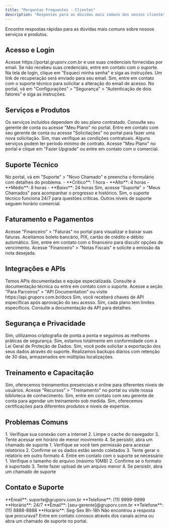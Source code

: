 ```yaml
---
title: "Perguntas Frequentes - Clientes"
description: "Respostas para as dúvidas mais comuns dos nossos clientes"
---
```


<Info>
Encontre respostas rápidas para as dúvidas mais comuns sobre nossos serviços e produtos.
</Info>

## Acesso e Login

<AccordionGroup>
<Accordion title="Como faço para acessar o portal do cliente?">
  Acesse https://portal.gruporv.com.br e use suas credenciais fornecidas por email. Se não recebeu suas credenciais, entre em contato com o suporte.
</Accordion>

<Accordion title="Esqueci minha senha. Como recuperar?">
  Na tela de login, clique em "Esqueci minha senha" e siga as instruções. Um link de recuperação será enviado para seu email.
</Accordion>

<Accordion title="Posso alterar meu email de acesso?">
  Sim, entre em contato com o suporte técnico para solicitar a alteração do email de acesso.
</Accordion>

<Accordion title="Como configurar autenticação de dois fatores?">
  No portal, vá em "Configurações" > "Segurança" > "Autenticação de dois fatores" e siga as instruções.
</Accordion>
</AccordionGroup>

## Serviços e Produtos

<AccordionGroup>
<Accordion title="Quais serviços estão incluídos no meu plano?">
  Os serviços incluídos dependem do seu plano contratado. Consulte seu gerente de conta ou acesse "Meu Plano" no portal.
</Accordion>

<Accordion title="Como solicitar um novo serviço ou produto?">
  Entre em contato com seu gerente de conta ou acesse "Solicitações" no portal para fazer uma nova solicitação.
</Accordion>

<Accordion title="Posso cancelar um serviço a qualquer momento?">
  Sim, mas verifique as condições contratuais. Alguns serviços podem ter período mínimo de contrato.
</Accordion>

<Accordion title="Como faço upgrade do meu plano?">
  Acesse "Meu Plano" no portal e clique em "Fazer Upgrade" ou entre em contato com o comercial.
</Accordion>
</AccordionGroup>

## Suporte Técnico

<AccordionGroup>
<Accordion title="Como abro um chamado de suporte?">
  No portal, vá em "Suporte" > "Novo Chamado" e preencha o formulário com detalhes do problema.
</Accordion>

<Accordion title="Qual o prazo de resposta para chamados?">
  - **Crítico**: 1 hora
  - **Alto**: 4 horas
  - **Médio**: 8 horas
  - **Baixo**: 24 horas
</Accordion>

<Accordion title="Posso acompanhar o status do meu chamado?">
  Sim, acesse "Suporte" > "Meus Chamados" para acompanhar o progresso e histórico.
</Accordion>

<Accordion title="O suporte funciona 24 horas?">
  Sim, o suporte técnico funciona 24/7 para questões críticas. Outros níveis de suporte seguem horário comercial.
</Accordion>
</AccordionGroup>

## Faturamento e Pagamentos

<AccordionGroup>
<Accordion title="Como visualizo minhas faturas?">
  Acesse "Financeiro" > "Faturas" no portal para visualizar e baixar suas faturas.
</Accordion>

<Accordion title="Quais formas de pagamento são aceitas?">
  Aceitamos boleto bancário, PIX, cartão de crédito e débito automático.
</Accordion>

<Accordion title="Posso alterar a data de vencimento?">
  Sim, entre em contato com o financeiro para discutir opções de vencimento.
</Accordion>

<Accordion title="Como solicito uma nota fiscal?">
  Acesse "Financeiro" > "Notas Fiscais" e solicite a emissão da nota desejada.
</Accordion>
</AccordionGroup>

## Integrações e APIs

<AccordionGroup>
<Accordion title="Como integro meus sistemas com os serviços do Grupo RV?">
  Temos APIs documentadas e equipe especializada. Consulte a documentação técnica ou entre em contato com o suporte.
</Accordion>

<Accordion title="Onde encontro a documentação da API?">
  Acesse a seção "Para Parceiros" > "API Documentation" ou visite https://api.gruporv.com.br/docs
</Accordion>

<Accordion title="Preciso de credenciais especiais para usar a API?">
  Sim, você receberá chaves de API específicas após aprovação do seu acesso.
</Accordion>

<Accordion title="A API tem limites de uso?">
  Sim, cada plano tem limites específicos. Consulte a documentação da API para detalhes.
</Accordion>
</AccordionGroup>

## Segurança e Privacidade

<AccordionGroup>
<Accordion title="Meus dados estão seguros?">
  Sim, utilizamos criptografia de ponta a ponta e seguimos as melhores práticas de segurança.
</Accordion>

<Accordion title="O Grupo RV é LGPD compliant?">
  Sim, estamos totalmente em conformidade com a Lei Geral de Proteção de Dados.
</Accordion>

<Accordion title="Posso exportar meus dados?">
  Sim, você pode solicitar a exportação dos seus dados através do suporte.
</Accordion>

<Accordion title="Como são feitos os backups?">
  Realizamos backups diários com retenção de 30 dias, armazenados em múltiplas localizações.
</Accordion>
</AccordionGroup>

## Treinamento e Capacitação

<AccordionGroup>
<Accordion title="Oferecem treinamento para minha equipe?">
  Sim, oferecemos treinamentos presenciais e online para diferentes níveis de usuários.
</Accordion>

<Accordion title="Onde encontro materiais de treinamento?">
  Acesse "Recursos" > "Treinamento" no portal ou visite nossa biblioteca de conhecimento.
</Accordion>

<Accordion title="Posso solicitar um treinamento personalizado?">
  Sim, entre em contato com seu gerente de conta para agendar um treinamento sob medida.
</Accordion>

<Accordion title="Há certificações disponíveis?">
  Sim, oferecemos certificações para diferentes produtos e níveis de expertise.
</Accordion>
</AccordionGroup>

## Problemas Comuns

<AccordionGroup>
<Accordion title="O sistema está lento. O que fazer?">
  1. Verifique sua conexão com a internet
  2. Limpe o cache do navegador
  3. Tente acessar em horário de menor movimento
  4. Se persistir, abra um chamado de suporte
</Accordion>

<Accordion title="Não consigo visualizar relatórios">
  1. Verifique se você tem permissão para acessar relatórios
  2. Confirme se os dados estão sendo coletados
  3. Tente gerar o relatório em outro formato
  4. Entre em contato com o suporte se necessário
</Accordion>

<Accordion title="Erro ao fazer upload de arquivos">
  1. Verifique o tamanho do arquivo (máximo 10MB)
  2. Confirme se o formato é suportado
  3. Tente fazer upload de um arquivo menor
  4. Se persistir, abra um chamado de suporte
</Accordion>
</AccordionGroup>

## Contato e Suporte

<CardGroup cols={2}>
<Card title="Suporte Técnico" icon="wrench">
  **Email**: suporte@gruporv.com.br  
  **Telefone**: (11) 9999-9999  
  **Horário**: 24/7
</Card>

<Card title="Gerente de Conta" icon="user">
  **Email**: [seu-gerente]@gruporv.com.br  
  **Telefone**: (11) 8888-8888  
  **Horário**: Seg-Sex 8h-18h
</Card>
</CardGroup>

<Note>
Não encontrou a resposta que procurava? Entre em contato conosco através dos canais acima ou abra um chamado de suporte no portal.
</Note>
